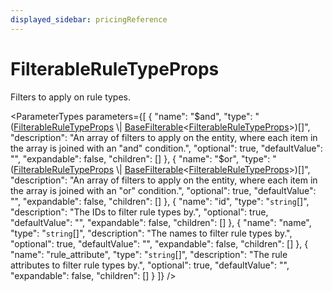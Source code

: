 ```yaml
---
displayed_sidebar: pricingReference
---
```



# FilterableRuleTypeProps

Filters to apply on rule types.

<ParameterTypes parameters={[
  {
    "name": "$and",
    "type": "([FilterableRuleTypeProps](pricing.FilterableRuleTypeProps.mdx) \\| [BaseFilterable](pricing.BaseFilterable.mdx)&#60;[FilterableRuleTypeProps](pricing.FilterableRuleTypeProps.mdx)&#62;)[]",
    "description": "An array of filters to apply on the entity, where each item in the array is joined with an \"and\" condition.",
    "optional": true,
    "defaultValue": "",
    "expandable": false,
    "children": []
  },
  {
    "name": "$or",
    "type": "([FilterableRuleTypeProps](pricing.FilterableRuleTypeProps.mdx) \\| [BaseFilterable](pricing.BaseFilterable.mdx)&#60;[FilterableRuleTypeProps](pricing.FilterableRuleTypeProps.mdx)&#62;)[]",
    "description": "An array of filters to apply on the entity, where each item in the array is joined with an \"or\" condition.",
    "optional": true,
    "defaultValue": "",
    "expandable": false,
    "children": []
  },
  {
    "name": "id",
    "type": "`string`[]",
    "description": "The IDs to filter rule types by.",
    "optional": true,
    "defaultValue": "",
    "expandable": false,
    "children": []
  },
  {
    "name": "name",
    "type": "`string`[]",
    "description": "The names to filter rule types by.",
    "optional": true,
    "defaultValue": "",
    "expandable": false,
    "children": []
  },
  {
    "name": "rule_attribute",
    "type": "`string`[]",
    "description": "The rule attributes to filter rule types by.",
    "optional": true,
    "defaultValue": "",
    "expandable": false,
    "children": []
  }
]} />
